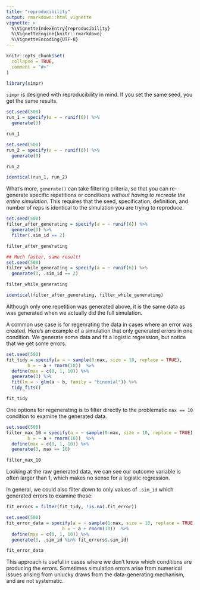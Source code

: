 ```yaml
---
title: "reproducibility"
output: rmarkdown::html_vignette
vignette: >
  %\VignetteIndexEntry{reproducibility}
  %\VignetteEngine{knitr::rmarkdown}
  %\VignetteEncoding{UTF-8}
---
```


```r
knitr::opts_chunk$set(
  collapse = TRUE,
  comment = "#>"
)
```

```r
library(simpr)
```

`simpr` is designed with reproducibility in mind.  If you set the same seed, you get the same results.

```r
set.seed(500)
run_1 = specify(a = ~ runif(6)) %>% 
  generate(3)

run_1
```

```r
set.seed(500)
run_2 = specify(a = ~ runif(6)) %>% 
  generate(3)

run_2
```

```r
identical(run_1, run_2)
```

What's more, `generate()` can take filtering criteria, so that you can re-generate specific repetitions or conditions *without having to recreate the entire simulation*. This requires that the seed, specification, definition, and number of reps is identical to the simulation you are trying to reproduce.

```r
set.seed(500)
filter_after_generating = specify(a = ~ runif(6)) %>% 
  generate(3) %>% 
  filter(.sim_id == 2)

filter_after_generating
```
```r
## Much faster, same result!
set.seed(500)
filter_while_generating = specify(a = ~ runif(6)) %>% 
  generate(3, .sim_id == 2)

filter_while_generating
```
```r
identical(filter_after_generating, filter_while_generating)
```

Although only one repetition was generated above, it is the same data as was generated when we actually did the full simulation.

A common use case is for regenrating the data in cases where an error was created.  Here's an example of a simulation that only generated errors in one condition. We generate some data and fit a logistic regression, but notice that we get some errors.

```r
set.seed(500)
fit_tidy = specify(a = ~ sample(0:max, size = 10, replace = TRUE),
        b = ~ a + rnorm(10))  %>% 
  define(max = c(0, 1, 10)) %>%
  generate(3) %>% 
  fit(lm = ~ glm(a ~ b, family = "binomial")) %>% 
  tidy_fits()

fit_tidy
```

One options for regenerating is to filter directly to the problematic `max == 10` condition to examine the generated data.

```r
set.seed(500)
filter_max_10 = specify(a = ~ sample(0:max, size = 10, replace = TRUE),
        b = ~ a + rnorm(10))  %>% 
  define(max = c(0, 1, 10)) %>%
  generate(3, max == 10)

filter_max_10
```

Looking at the raw generated data, we can see our outcome variable is often larger than 1, which makes no sense for a logistic regression.

In general, we could also filter down to only values of `.sim_id` which generated errors to examine those:

```r
fit_errors = filter(fit_tidy, !is.na(.fit_error))

set.seed(500)
fit_error_data = specify(a = ~ sample(1:max, size = 10, replace = TRUE),
                     b = ~ a + rnorm(10))  %>% 
  define(max = c(0, 1, 10)) %>%
  generate(3, .sim_id %in% fit_errors$.sim_id)

fit_error_data
```

This approach is useful in cases where we don't know which conditions are producing the errors.  Sometimes simulation errors arise from numerical issues arising from unlucky draws from the data-generating mechanism, and are not systematic.
